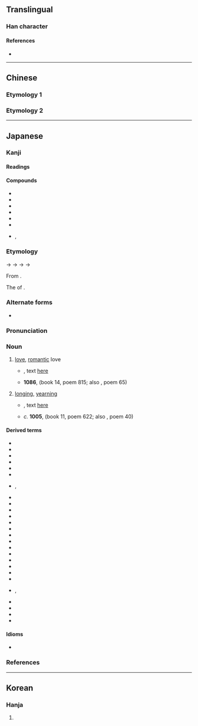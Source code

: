 {{also|戀}}
{{character info/new}}
==Translingual==
{{ja-forms|恋|恋|[[戀]]}}

===Han character===
{{Han char|rn=61|rad=心|as=06|sn=10|four=00333|canj=YCP|ids=⿱亦心}}

====References====
* {{Han ref|kx=0383.360|dkj=10537|dj=0714.120|hdz=42292.070|uh=604B|ud=24651}}

----

==Chinese==

===Etymology 1===
{{zh-see|戀|sv}}

===Etymology 2===
{{zh-see|甚|v}}

----

==Japanese==
{{ja-kanji forms|恋|戀}}

===Kanji===
{{ja-kanji|rs=心06|kyu=戀}}

====Readings====
{{ja-readings
|goon=れん
|kanon=れん
|kun=こい-<こひ-, こい-し.い<こひ-し.い, こ-う<こ-ふ
}}

====Compounds====
{{der-top}}
* {{ja-r|恋愛|れんあい}}
* {{ja-r|恋%慕|れん%ぼ}}
* {{ja-r|遠恋|えんれん}}
* {{ja-r|失恋|しつれん}}
* {{ja-r|邪恋|じゃれん}}
* {{ja-r|悲恋|ひれん}}
* {{ja-r|秘恋|ひれん}}, {{ja-r|秘恋|ひめごい}}
{{der-bottom}}

===Etymology===
{{ja-kanjitab|こい|yomi=k}}
{{IPAchar|/ko<sub>1</sub>pi<sub>2</sub>/}} → {{IPAchar|/kopi/}} → {{IPAchar|/kofi/}} → {{IPAchar|*/kowi/}} → {{IPAchar|/koi/}}

From {{inh|ja|ojp|sort=こい|-}}.

The {{m|ja|連用形|tr=ren'yōkei||stem or continuative form}} of {{m|ja|恋う|tr=kou||to [[love]]}}.

===Alternate forms===
* {{ja-l|恋い}}

===Pronunciation===
{{ja-pron|yomi=k|こい|acc=1|acc_ref=DJR,NHK}}

===Noun===
{{ja-noun|kyu=戀|こい|hhira=こひ}}

# [[love]], [[romantic]] love
#* {{RQ:Manyoshu|4|596}}, text [http://jti.lib.virginia.edu/japanese/manyoshu/Man4Yos.html#596 here]
#*: {{ja-usex|m=八百日%徃 濱%之%沙%毛 吾'''戀'''二 豈不益歟 奥%嶋守|m_kana=やほか%ゆく はま%の%まなご%も あが'''こひ'''に ＊＊＊＊ おきつ%しまもり|八百日%行く浜の[[真%砂]]も我が'''恋'''にあにまさらじか沖つ[[島守]]|やほか% ゆく はま の ま%なご も あ が '''こひ''' に あに まさらじ か おき つ しまもり|rom=yaoka yuku hama no manago no a ga '''koi''' ni ani masaraji oki tsu shimamori|On so vast a shore[―]that one could walk eight hundred days[―]would the grains of sand number greater than my '''love''', o guardian of the outer isles?<ref>{{cite-book|1998|Edwin A. Cranston|The Gem-Glistening Cup|edition=illustrated|publisher=Stanford University Press|isbn=0-8047-3157-8|page=570}}</ref>|sort=こい}}
#* '''1086''', ''{{w|Goshūi Wakashū}}'' (book 14, poem 815; also ''{{w|Hyakunin Isshu}}'', poem 65)
#*: {{ja-usex|[[恨み]][[侘び|わび]][[干す|ほさぬ]][[袖]][[だに]]あるものを'''恋'''に[[朽ちる|くちなむ]]名こそ[[惜しい|惜しけれ]]|うらみ わび ほさぬ そで だに ある もの を '''こひ''' に くちなむ な こそ をしけれ|rom=urami wabi hosanu sode dani aru mono o '''koi''' ni kuchinan na koso oshikere|Anger and sorrow have made my never-dry sleeves a complete ruin―but still more hateful to me is '''love's''' ruin of my good name.<ref>{{cite-book|1991|Steven D. Carter|Traditional Japanese Poetry: An Anthology|edition=illustrated|publisher=Stanford University Press|isbn=0-8047-2212-9|page=227}}</ref>|sort=こい}}
#: {{synonyms|ja|愛|tr=ai}}
# [[longing]], [[yearning]]
#* {{RQ:Manyoshu|3|325}}, text [http://jti.lib.virginia.edu/japanese/manyoshu/Man3Yos.html#325 here]
#*: {{ja-usex|m=明日香%河 川%余藤%不去 立霧%乃 念%應過 '''孤悲'''尓%不有%國|m_kana=あすか%かは かは%よど%さらず たつきり%の おもひ%すぐべき '''こひ'''に%あらな%くに|明日香%河 [[川淀]] [[さらず]] 立つ[[霧]] の 思ひ [[過ぎる|過ぐ]] [[べき]] '''恋''' に [[あらなくに]]|あすか%-がは かは-よど さらず たつきり の おもひ すぐ べき '''こひ''' に あらなくに|rom=Asuka-gawa kawa-yodo sarazu tatsu-kiri no omoi sugu beki '''koi''' ni aranaku ni|sort=こい}}
#* ''c.'' '''1005''', ''{{w|Shūi Wakashū}}'' (book 11, poem 622; also ''{{w|Ogura Hyakunin Isshu|Hyakunin Isshu}}'', poem 40)
#*: {{ja-usex|[[忍ぶ|しのぶ]]れど[[色]]に[[出づ|出で]]に[[けり]]わが'''恋'''は[[物]]や[[思う|思ふ]]と人の[[問う|問ふ]]まで|しのぶれど いろ に いで に けり わが '''こひ''' は もの や おもふ と ひと の とふ まで|rom=shinoburedo iro ni ide ni keri waga '''koi''' wa mono ya omou to hito no tou made|Even though I hide it, it shows all over my face, such is my '''longing''' so that people ask me "What ''are'' you thinking about?"<ref>{{cite-book|1996|Joshua S. Mostow |Pictures of the Heart: The Hyakunin Isshu in Word and Image|edition=illustrated|publisher=University of Hawaii Press|isbn=0-8248-1705-2|page=260}}</ref>|sort=こい}}

====Derived terms====
{{der-top}}
* {{ja-r|恋しがる|こしがる}}
* {{ja-r|恋する|こいする}}
* {{ja-r|恋歌|こいうた}}
* {{ja-r|恋%占い|こい%-うらない}}
* {{ja-r|恋風|こいかぜ}}
* {{ja-r|恋活|こいかつ}}
* {{ja-r|恋心|こい%こころ}}, {{ja-r|恋心|こい%ごころ}}
* {{ja-r|恋%焦がれる|こい%こがれる}}
* {{ja-r|恋%路|こい%じ}}
* {{ja-r|恋し鳥|こいしどり}}
* {{ja-r|恋塚|こいづか}}
* {{ja-r|恋疲れ|こいづかれ}}
* {{ja-r|恋妻|こいづま}}
* {{ja-r|恋仲|こいなか}}
* {{ja-r|恋猫|こいねこ}}
* {{ja-r|恋人|こいびと}}
* {{ja-r|恋文|こいぶみ}}
* {{ja-r|恋水|こいみず}}
* {{ja-r|恋%物語|こい%-ものがたり}}
* {{ja-r|恋%敵|こい%がたき}}
* {{ja-r|恋%病|こい%やまい}}
* {{ja-r|恋%煩い|こい%わずらい|rom=-}}, {{ja-r|恋%患い|こい%わずらい}}
* {{ja-r|恋の悩み|こい の なやみ}}
* {{ja-r|恋の闇|こい の やみ}}
* {{ja-r|色恋|いろこい}}
* {{ja-r|初恋|はつこい}}
{{der-bottom}}

====Idioms====
* {{ja-r|恋は思案の外|こい は しあん の ほか}}

===References===
<references/>

----

==Korean==

===Hanja===
{{ko-hanja|hangeul=[[련]]>[[연]]|eumhun=|rv=ryeon>yeon|mr=ryŏn>yŏn|y=lyen>yen}}

# {{defn|lang=ko|sort=心06}}